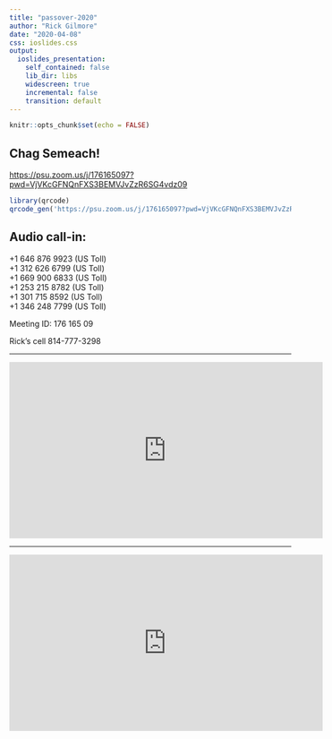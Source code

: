 ```yaml
---
title: "passover-2020"
author: "Rick Gilmore"
date: "2020-04-08"
css: ioslides.css
output:
  ioslides_presentation:
    self_contained: false
    lib_dir: libs
    widescreen: true
    incremental: false
    transition: default
---
```


```r
knitr::opts_chunk$set(echo = FALSE)
```

## Chag Semeach!

<https://psu.zoom.us/j/176165097?pwd=VjVKcGFNQnFXS3BEMVJvZzR6SG4vdz09>

```r
library(qrcode)
qrcode_gen('https://psu.zoom.us/j/176165097?pwd=VjVKcGFNQnFXS3BEMVJvZzR6SG4vdz09')
```

## Audio call-in:

+1 646 876 9923 (US Toll)</br>
+1 312 626 6799 (US Toll)</br>
+1 669 900 6833 (US Toll)</br>
+1 253 215 8782 (US Toll)</br>
+1 301 715 8592 (US Toll)</br>
+1 346 248 7799 (US Toll)</br>

Meeting ID: 176 165 09

Rick's cell 814-777-3298

---

<iframe width="560" height="315" src="https://www.youtube.com/embed/XH1fERC_504" frameborder="0" allow="accelerometer; autoplay; encrypted-media; gyroscope; picture-in-picture" allowfullscreen></iframe>

---

<iframe width="560" height="315" src="https://www.youtube.com/embed/nTs7N1xDi4E" frameborder="0" allow="accelerometer; autoplay; encrypted-media; gyroscope; picture-in-picture" allowfullscreen></iframe>

